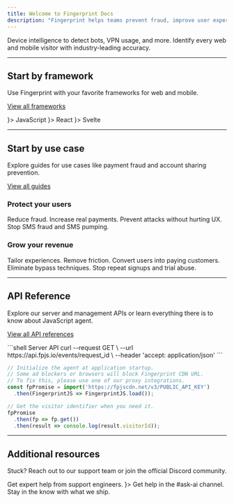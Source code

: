 ```yaml
---
title: Welcome to Fingerprint Docs
description: "Fingerprint helps teams prevent fraud, improve user experiences, and better understand their traffic."
---
```


<CardGroup cols={2}>
  <Card title="Smart Signals" icon="zap" color="#f35820" href="/" cta="Learn more" arrow={false}>
    Device intelligence to detect bots, VPN usage, and more.
  </Card>
  <Card title="Identification" icon="fingerprint" color="#f35820" href="/" cta="Learn more" arrow={false}>
    Identify every web and mobile visitor with industry-leading accuracy.
  </Card>
</CardGroup>

---

## Start by framework

Use Fingerprint with your favorite frameworks for web and mobile.

[View all frameworks <Icon icon="arrow-right" iconType="solid" />](/)

<CardGroup cols={2}>
  <Card
    horizontal
    href="/"
    icon={
    <svg fill='none' xmlns='http://www.w3.org/2000/svg' viewBox='0 0 630 630'>
      <rect width='630' height='630' fill='#f7df1e' />
      <path
        d='m423.2 492.19c12.69 20.72 29.2 35.95 58.4 35.95 24.53 0 40.2-12.26 40.2-29.2 0-20.3-16.1-27.49-43.1-39.3l-14.8-6.35c-42.72-18.2-71.1-41-71.1-89.2 0-44.4 33.83-78.2 86.7-78.2 37.64 0 64.7 13.1 84.2 47.4l-46.1 29.6c-10.15-18.2-21.1-25.37-38.1-25.37-17.34 0-28.33 11-28.33 25.37 0 17.76 11 24.95 36.4 35.95l14.8 6.34c50.3 21.57 78.7 43.56 78.7 93 0 53.3-41.87 82.5-98.1 82.5-54.98 0-90.5-26.2-107.88-60.54zm-209.13 5.13c9.3 16.5 17.76 30.45 38.1 30.45 19.45 0 31.72-7.61 31.72-37.2v-201.3h59.2v202.1c0 61.3-35.94 89.2-88.4 89.2-47.4 0-74.85-24.53-88.81-54.075z'
        fill='black'
      />
    </svg>
  }>
    JavaScript
  </Card>
  <Card
    horizontal
    href="/"
    icon={
    <svg xmlns='http://www.w3.org/2000/svg' viewBox='-11.5 -10.23174 23 20.46348'>
      <circle cx='0' cy='0' r='2.05' fill='#61dafb' />
      <g stroke='#61dafb' strokeWidth='1' fill='none'>
        <ellipse rx='11' ry='4.2' />
        <ellipse rx='11' ry='4.2' transform='rotate(60)' />
        <ellipse rx='11' ry='4.2' transform='rotate(120)' />
      </g>
    </svg>
  }>
    React
  </Card>
  <Card
    horizontal
    href="/"
    icon={
    <svg xmlns='http://www.w3.org/2000/svg' version='1.1' x='0px' y='0px' viewBox='0 0 98.1 118'>
      <path
        fill='#FF3E00'
        d='M91.8,15.6C80.9-0.1,59.2-4.7,43.6,5.2L16.1,22.8C8.6,27.5,3.4,35.2,1.9,43.9c-1.3,7.3-0.2,14.8,3.3,21.3  c-2.4,3.6-4,7.6-4.7,11.8c-1.6,8.9,0.5,18.1,5.7,25.4c11,15.7,32.6,20.3,48.2,10.4l27.5-17.5c7.5-4.7,12.7-12.4,14.2-21.1  c1.3-7.3,0.2-14.8-3.3-21.3c2.4-3.6,4-7.6,4.7-11.8C99.2,32.1,97.1,22.9,91.8,15.6'
      />
      <path
        fill='#FFFFFF'
        d='M40.9,103.9c-8.9,2.3-18.2-1.2-23.4-8.7c-3.2-4.4-4.4-9.9-3.5-15.3c0.2-0.9,0.4-1.7,0.6-2.6l0.5-1.6l1.4,1  c3.3,2.4,6.9,4.2,10.8,5.4l1,0.3l-0.1,1c-0.1,1.4,0.3,2.9,1.1,4.1c1.6,2.3,4.4,3.4,7.1,2.7c0.6-0.2,1.2-0.4,1.7-0.7L65.5,72  c1.4-0.9,2.3-2.2,2.6-3.8c0.3-1.6-0.1-3.3-1-4.6c-1.6-2.3-4.4-3.3-7.1-2.6c-0.6,0.2-1.2,0.4-1.7,0.7l-10.5,6.7  c-1.7,1.1-3.6,1.9-5.6,2.4c-8.9,2.3-18.2-1.2-23.4-8.7c-3.1-4.4-4.4-9.9-3.4-15.3c0.9-5.2,4.1-9.9,8.6-12.7l27.5-17.5  c1.7-1.1,3.6-1.9,5.6-2.5c8.9-2.3,18.2,1.2,23.4,8.7c3.2,4.4,4.4,9.9,3.5,15.3c-0.2,0.9-0.4,1.7-0.7,2.6l-0.5,1.6l-1.4-1  c-3.3-2.4-6.9-4.2-10.8-5.4l-1-0.3l0.1-1c0.1-1.4-0.3-2.9-1.1-4.1c-1.6-2.3-4.4-3.3-7.1-2.6c-0.6,0.2-1.2,0.4-1.7,0.7L32.4,46.1  c-1.4,0.9-2.3,2.2-2.6,3.8s0.1,3.3,1,4.6c1.6,2.3,4.4,3.3,7.1,2.6c0.6-0.2,1.2-0.4,1.7-0.7l10.5-6.7c1.7-1.1,3.6-1.9,5.6-2.5  c8.9-2.3,18.2,1.2,23.4,8.7c3.2,4.4,4.4,9.9,3.5,15.3c-0.9,5.2-4.1,9.9-8.6,12.7l-27.5,17.5C44.8,102.5,42.9,103.3,40.9,103.9'
      />
    </svg>
  }>
    Svelte
  </Card>
</CardGroup>

---

## Start by use case

Explore guides for use cases like payment fraud and account sharing prevention.

[View all guides <Icon icon="arrow-right" iconType="solid" />](/)

### Protect your users

<CardGroup cols={2}>
  <Card title="Payment fraud" icon="wallet" color="#f35820" href="/" arrow={false}>
    Reduce fraud. Increase real payments.
  </Card>
  <Card title="Account takeover" icon="shield-user" color="#f35820" href="/" arrow={false}>
    Prevent attacks without hurting UX.
  </Card>
  <Card title="SMS Fraud" icon="message-square-dot" color="#f35820" href="/" arrow={false}>
    Stop SMS fraud and SMS pumping.
  </Card>
</CardGroup>

### Grow your revenue

<CardGroup cols={2}>
  <Card title="Returning user experience" icon="badge-dollar-sign" color="#f35820" href="/" arrow={false}>
    Tailor experiences. Remove friction.
  </Card>
  <Card title="Account sharing prevention" icon="users-round" color="#f35820" href="/" arrow={false}>
    Convert users into paying customers.
  </Card>
  <Card title="Paywall" icon="brick-wall" color="#f35820" href="/" arrow={false}>
    Eliminate bypass techniques.
  </Card>
  <Card title="New account fraud" icon="user-round-plus" color="#f35820" href="/" arrow={false}>
    Stop repeat signups and trial abuse.
  </Card>
</CardGroup>

---

## API Reference

Explore our server and management APIs or learn everything there is to know about JavaScript agent.

[View all API references <Icon icon="arrow-right" iconType="solid" />](/)

<CodeGroup>
```shell Server API
curl --request GET \
--url https://api.fpjs.io/events/request_id \
--header 'accept: application/json'
```

```javascript JavaScript Agent
// Initialize the agent at application startup.
// Some ad blockers or browsers will block Fingerprint CDN URL.
// To fix this, please use one of our proxy integrations.
const fpPromise = import('https://fpjscdn.net/v3/PUBLIC_API_KEY')
  .then(FingerprintJS => FingerprintJS.load());

// Get the visitor identifier when you need it.
fpPromise
  .then(fp => fp.get())
  .then(result => console.log(result.visitorId));
```
</CodeGroup>

---

## Additional resources

Stuck? Reach out to our support team or join the official Discord community.


<CardGroup cols={3}>
  <Card title="Contact support" icon="headset" color="#f35820" href="/" arrow={false}>
    Get expert help from support engineers.
  </Card>
  <Card
    title="Discord server"
    href="https://discord.gg/fingerprint"
    color="#5865f2"
    arrow={false}
    icon={
    <svg xmlns='http://www.w3.org/2000/svg' viewBox='0 0 126.644 96'>
      <path
        id='Discord-Symbol-Blurple'
        fill='#5865f2'
        d='M81.15,0c-1.2376,2.1973-2.3489,4.4704-3.3591,6.794-9.5975-1.4396-19.3718-1.4396-28.9945,0-.985-2.3236-2.1216-4.5967-3.3591-6.794-9.0166,1.5407-17.8059,4.2431-26.1405,8.0568C2.779,32.5304-1.6914,56.3725.5312,79.8863c9.6732,7.1476,20.5083,12.603,32.0505,16.0884,2.6014-3.4854,4.8998-7.1981,6.8698-11.0623-3.738-1.3891-7.3497-3.1318-10.8098-5.1523.9092-.6567,1.7932-1.3386,2.6519-1.9953,20.281,9.547,43.7696,9.547,64.0758,0,.8587.7072,1.7427,1.3891,2.6519,1.9953-3.4601,2.0457-7.0718,3.7632-10.835,5.1776,1.97,3.8642,4.2683,7.5769,6.8698,11.0623,11.5419-3.4854,22.3769-8.9156,32.0509-16.0631,2.626-27.2771-4.496-50.9172-18.817-71.8548C98.9811,4.2684,90.1918,1.5659,81.1752.0505l-.0252-.0505ZM42.2802,65.4144c-6.2383,0-11.4159-5.6575-11.4159-12.6535s4.9755-12.6788,11.3907-12.6788,11.5169,5.708,11.4159,12.6788c-.101,6.9708-5.026,12.6535-11.3907,12.6535ZM84.3576,65.4144c-6.2637,0-11.3907-5.6575-11.3907-12.6535s4.9755-12.6788,11.3907-12.6788,11.4917,5.708,11.3906,12.6788c-.101,6.9708-5.026,12.6535-11.3906,12.6535Z'
      />
    </svg>
  }>
    Get help in the #ask-ai channel.
  </Card>
  <Card title="Changelog" icon="git-merge" color="#f35820" href="/" arrow={false}>
    Stay in the know with what we ship.
  </Card>
</CardGroup>